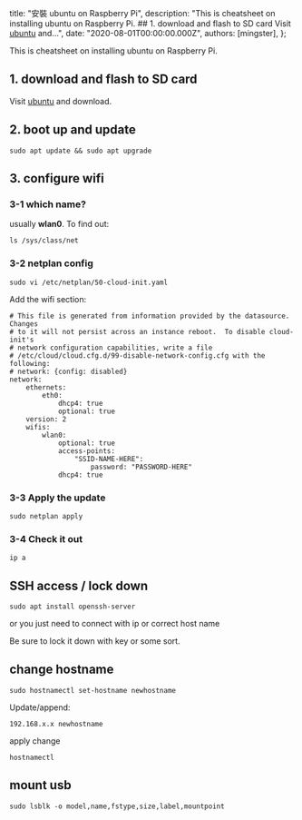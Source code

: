 
  title: "安裝 ubuntu on Raspberry Pi",
  description: "This is cheatsheet on installing ubuntu on Raspberry Pi. ## 1. download and flash to SD card Visit [ubuntu](https://ubuntu.com/download/raspberry-pi) and...",
  date: "2020-08-01T00:00:00.000Z",
  authors: [mingster],
};

This is cheatsheet on installing ubuntu on Raspberry Pi.

## 1. download and flash to SD card

Visit [ubuntu](https://ubuntu.com/download/raspberry-pi) and download.

## 2. boot up and update

```
sudo apt update && sudo apt upgrade
```

## 3. configure wifi

### 3-1 which name?  

usually <b>wlan0</b>.  To find out: 

```
ls /sys/class/net
```

### 3-2 netplan config

```
sudo vi /etc/netplan/50-cloud-init.yaml
```

Add the wifi section:

```
# This file is generated from information provided by the datasource.  Changes
# to it will not persist across an instance reboot.  To disable cloud-init's
# network configuration capabilities, write a file
# /etc/cloud/cloud.cfg.d/99-disable-network-config.cfg with the following:
# network: {config: disabled}
network:
    ethernets:
        eth0:
            dhcp4: true
            optional: true
    version: 2
    wifis:
        wlan0:
            optional: true
            access-points:
                "SSID-NAME-HERE":
                    password: "PASSWORD-HERE"
            dhcp4: true
```

### 3-3 Apply the update

```
sudo netplan apply
```

### 3-4 Check it out

```
ip a
```


## SSH access / lock down

```
sudo apt install openssh-server
```

or you just need to connect with ip or correct host name

Be sure to lock it down with key or some sort.

## change hostname

```
sudo hostnamectl set-hostname newhostname
```

Update/append:

```
192.168.x.x	newhostname
```

apply change

```
hostnamectl
```


## mount usb

```
sudo lsblk -o model,name,fstype,size,label,mountpoint
```

